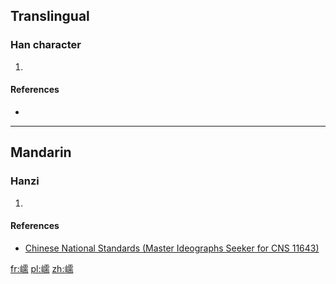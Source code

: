 ==Translingual==

===Han character===
{{Han char|rn=46|rad=山|as=14|sn=17|four=|canj=UMBB|ids=⿰山需}}

# {{defn|Han|sort=山14}}

====References====
* {{Han ref|kx=0321.361|hdz=10802.031|uh=5DBF|ud=23999}}

----

==Mandarin==

===Hanzi===
{{cmn-hanzi|pin=[[rú]] ([[ru2]])|wg=ju<sup>2</sup>}}

# {{defn|lang=cmn|sort=山14}}

====References====
* [http://www.cns11643.gov.tw/AIDB/query_general_view.do?page=3&code=6472 Chinese National Standards (Master Ideographs Seeker for CNS 11643)]

[[fr:嶿]]
[[pl:嶿]]
[[zh:嶿]]